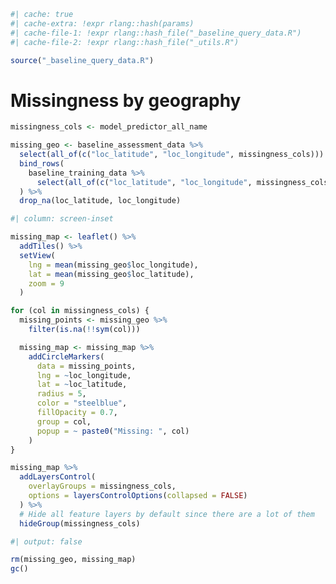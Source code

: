 

```r
#| cache: true
#| cache-extra: !expr rlang::hash(params)
#| cache-file-1: !expr rlang::hash_file("_baseline_query_data.R")
#| cache-file-2: !expr rlang::hash_file("_utils.R")
```

```r
source("_baseline_query_data.R")
```

# Missingness by geography

```r
missingness_cols <- model_predictor_all_name
```

```r
missing_geo <- baseline_assessment_data %>%
  select(all_of(c("loc_latitude", "loc_longitude", missingness_cols))) %>%
  bind_rows(
    baseline_training_data %>%
      select(all_of(c("loc_latitude", "loc_longitude", missingness_cols)))
  ) %>%
  drop_na(loc_latitude, loc_longitude)
```

```r
#| column: screen-inset

missing_map <- leaflet() %>%
  addTiles() %>%
  setView(
    lng = mean(missing_geo$loc_longitude),
    lat = mean(missing_geo$loc_latitude),
    zoom = 9
  )

for (col in missingness_cols) {
  missing_points <- missing_geo %>%
    filter(is.na(!!sym(col)))

  missing_map <- missing_map %>%
    addCircleMarkers(
      data = missing_points,
      lng = ~loc_longitude,
      lat = ~loc_latitude,
      radius = 5,
      color = "steelblue",
      fillOpacity = 0.7,
      group = col,
      popup = ~ paste0("Missing: ", col)
    )
}

missing_map %>%
  addLayersControl(
    overlayGroups = missingness_cols,
    options = layersControlOptions(collapsed = FALSE)
  ) %>%
  # Hide all feature layers by default since there are a lot of them
  hideGroup(missingness_cols)
```

```r
#| output: false

rm(missing_geo, missing_map)
gc()
```

